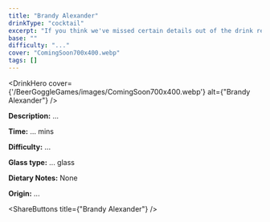 ```yaml
---
title: "Brandy Alexander"
drinkType: "cocktail"
excerpt: "If you think we've missed certain details out of the drink recipe or you have something to add, please feel free to contact us."
base: ""
difficulty: "..."
cover: "ComingSoon700x400.webp"
tags: []
---
```



<DrinkHero
  cover={'/BeerGoggleGames/images/ComingSoon700x400.webp'}
  alt={"Brandy Alexander"}
/>

<DrinkSection title="Overview" icon="/BeerGoggleGames/images/info.webp">
  <p><strong>Description:</strong> ...</p>
  <p><strong>Time:</strong> ... mins</p>
  <p><strong>Difficulty:</strong> ...</p>
  <p><strong>Glass type:</strong> ... glass</p>
  <p><strong>Dietary Notes:</strong> None</p>
  <p><strong>Origin:</strong> ...</p>
</DrinkSection>

<DrinkSection title="Ingredients" icon="/BeerGoggleGames/images/liquor.webp">
  <!-- Add ingredients -->
</DrinkSection>

<DrinkSection title="Recipe" icon="/BeerGoggleGames/images/rules.webp">
  <!-- Add steps -->
</DrinkSection>



<ShareButtons title={"Brandy Alexander"} />
<FeedbackCard></FeedbackCard>
